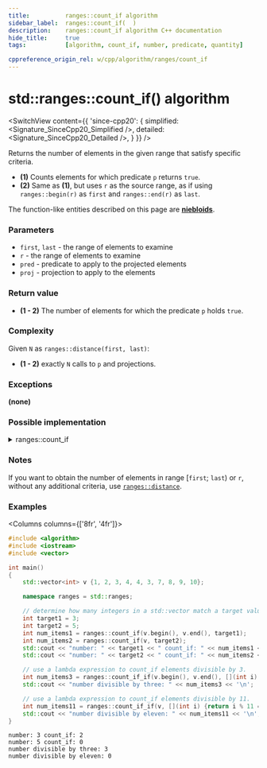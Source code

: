 ```yaml
---
title:			ranges::count_if algorithm
sidebar_label:	ranges::count_if(  )
description:	ranges::count_if algorithm C++ documentation
hide_title:		true
tags:			[algorithm, count_if, number, predicate, quantity]

cppreference_origin_rel: w/cpp/algorithm/ranges/count_if
---
```



<!----------------- Codes ---------------------->


# std::ranges::count_if() algorithm

<SwitchView content={{
	'since-cpp20': {
		simplified:	<Signature_SinceCpp20_Simplified />,
		detailed:	<Signature_SinceCpp20_Detailed />,
	}
}} />

Returns the number of elements in the given range that satisfy specific criteria.

- **(1)** Counts elements for which predicate `p` returns `true`.
- **(2)** Same as **(1)**, but uses `r` as the source range, as if using `ranges::begin(r)` as `first` and `ranges::end(r)` as `last`.

The function-like entities described on this page are [**niebloids**](#).

### Parameters

- `first`, `last` - the range of elements to examine
- `r` - the range of elements to examine
- `pred` - predicate to apply to the projected elements
- `proj` - projection to apply to the elements

### Return value

- **(1 - 2)** The number of elements for which the predicate `p` holds `true`.

### Complexity

Given `N` as `ranges::distance(first, last)`:

- **(1 - 2)** exactly `N` calls to `p` and projections.

### Exceptions

**(none)**

### Possible implementation

<details>
<summary>ranges::count_if</summary>

```cpp
struct count_if_fn
{
    template<std::input_iterator I, std::sentinel_for<I> S,
             class Proj = std::identity,
             std::indirect_unary_predicate<std::projected<I, Proj>> Pred>
    constexpr std::iter_difference_t<I>
        operator()(I first, S last, Pred pred, Proj proj = {}) const
    {
        std::iter_difference_t<I> counter = 0;
        for (; first != last; ++first)
            if (std::invoke(pred, std::invoke(proj, *first)))
                ++counter;
        return counter;
    }

    template<ranges::input_range R, class Proj = std::identity,
             std::indirect_unary_predicate<
                 std::projected<ranges::iterator_t<R>, Proj>> Pred>
    constexpr ranges::range_difference_t<R>
        operator()(R&& r, Pred pred, Proj proj = {}) const
    {
        return (*this)(ranges::begin(r), ranges::end(r),
                       std::ref(pred), std::ref(proj));
    }
};

inline constexpr count_if_fn count_if;
```

</details>

### Notes

If you want to obtain the number of elements in range [`first`; `last`) or `r`, without any additional criteria, use [`ranges::distance`](#).

### Examples

<Columns columns={['8fr', '4fr']}>
<div>

```cpp title='Main.cpp' showLineNumbers
#include <algorithm>
#include <iostream>
#include <vector>

int main()
{
    std::vector<int> v {1, 2, 3, 4, 4, 3, 7, 8, 9, 10};

    namespace ranges = std::ranges;

    // determine how many integers in a std::vector match a target value.
    int target1 = 3;
    int target2 = 5;
    int num_items1 = ranges::count_if(v.begin(), v.end(), target1);
    int num_items2 = ranges::count_if(v, target2);
    std::cout << "number: " << target1 << " count_if: " << num_items1 << '\n';
    std::cout << "number: " << target2 << " count_if: " << num_items2 << '\n';

    // use a lambda expression to count_if elements divisible by 3.
    int num_items3 = ranges::count_if_if(v.begin(), v.end(), [](int i) {return i % 3 == 0;});
    std::cout << "number divisible by three: " << num_items3 << '\n';

    // use a lambda expression to count_if elements divisible by 11.
    int num_items11 = ranges::count_if_if(v, [](int i) {return i % 11 == 0;});
    std::cout << "number divisible by eleven: " << num_items11 << '\n';
}
```

</div>
<div>

```plaintext title="Output"
number: 3 count_if: 2
number: 5 count_if: 0
number divisible by three: 3
number divisible by eleven: 0
```

</div>
</Columns>
